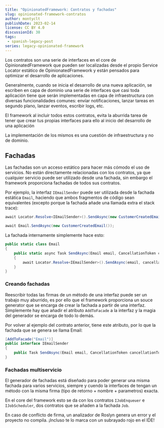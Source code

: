 ```yaml
---
title: "OpinionatedFramework: Contratos y fachadas"
slug: opinionated-framework-contratos
author: montyclt
publishDate: 2023-02-14
license: CC BY 4.0
discussionId: 38
tags:
 - spanish-legacy-post
series: legacy-opinionated-framework
---
```


Los contratos son una serie de interfaces en el core de OpinionatedFramework que
pueden ser localizadas desde el propio Service Locator estático de
OpinionatedFramework y están pensados para optimizar el desarrollo de
aplicaciones.

Generalmente, cuando se inicia el desarrollo de una nueva aplicación, se
escriben en capa de dominio una serie de interfaces que casi toda aplicación
tiene que serán implementadas en capa de infraestructura con diversas
funcionalidades comunes: envíar notificaciones, lanzar tareas en segundo plano,
lanzar eventos, escribir logs, etc.

El framework al incluir todos estos contratos, evita la aburrida tarea de tener
que crear tus propias interfaces para ello al inicio del desarrollo de una
aplicación

La implementación de los mismos es una cuestión de infraestructura y no de
dominio.

## Fachadas

Las fachadas son un acceso estático para hacer más cómodo el uso de servicios.
No están directamente relacionadas con los contratos, ya que cualquier servicio
puede ser utilizado desde una fachada, sin embargo el framework proporciona
fachadas de todos sus contratos.

Por ejemplo, la interfaz `IEmailSender` puede ser utilizada desde la fachada
estática `Email`, haciendo que ambos fragmentos de código sean equivalentes
(excepto porque la fachada añade una llamada extra el stack trace):

```csharp
await Locator.Resolve<IEmailSender>().SendAsync(new CustomerCreatedEmail());
```

```csharp
await Email.SendAsync(new CustomerCreatedEmail());
```

La fachada internamente simplemente hace esto:

```csharp
public static class Email
{
    public static async Task SendAsync(Email email, CancellationToken cancellationToken = default)
    {
        await Locator.Resolve<IEmailSender>().SendAsync(email, cancellationToken);
    }
}
```

### Creando fachadas

Reescribir todas las firmas de un método de una interfaz puede ser un trabajo
muy aburrido, es por ello que el framework proporciona un souce generator que se
encarga de crear la fachada a partir de una interfaz. Simplemente hay que añadir
el atributo `AddToFacade` a la interfaz y la magia del generador se encarga de
todo lo demás.

Por volver al ejemplo del contrato anterior, tiene este atributo, por lo que la
fachada que se genera se llama Email:

```csharp
[AddToFacade("Email")]
public interface IEmailSender
{
    public Task SendAsync(Email email, CancellationToken cancellationToken);
}
```

### Fachadas multiservicio

El generador de fachadas está diseñado para poder generar una misma fachada para
varios servicios, siempre y cuendo la interfaces de tengan un método con la
misma firma (tipo de retorno + nombre + parametros) exacta.

En el core del framework esto se da con los contratos `IJobEnqueuer` e
`IJobScheduler`, dos contratos que se añaden a la fachada `Job`.

En caso de conflicto de firma, un analizador de Roslyn genera un error y el
proyecto no compila. ¡Incluso te lo marca con un subrayado rojo en el IDE!
